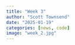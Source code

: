 ```yaml
---
title: "Week 3"
author: "Scott Townsend"
date: "2025-01-19"
categories: [news, code]
image: "week_2.jpg"
---
```

